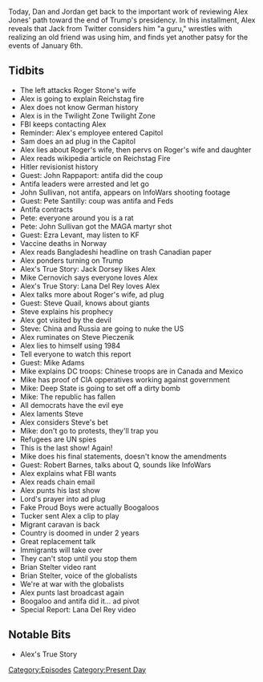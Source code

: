 {{Episode
    | title             = January 14-17, 2021
    | caption           = [https://knowledgefight.libsyn.com/522-january-14-17-2021 Listen to this episode on Libsyn]
    | episodeNumber     = 522
    | length            = 02:20:48
    | airDate           = January 20, 2021
    | coverageStartDate = January 14, 2021
    | coverageEndDate   = January 17, 2021
    | episodeType       = [[:Category:Present Day|Present Day]]
    | appearance        = [[Roger Stone]], [[John Rappaport]], [[John Sullivan]], [[Pete Santilly]], [[Ezra Levant]], [[Jack Dorsey]], [[Mike Cernovich]], [[Lana Del Rey]], [[Steve Quail]], [[Mike Adams]], [[Robert Barnes]], [[Tucker Carlson]], [[Brian Stelter]]
    | previousEpisode   = [[521: Salt Break]]
    | nextEpisode       = [[523: January 18-19, 2021]]
}}

{{Stub}}

Today, Dan and Jordan get back to the important work of reviewing Alex Jones' path toward the end of Trump's presidency. In this installment, Alex reveals that Jack from Twitter considers him "a guru," wrestles with realizing an old friend was using him, and finds yet another patsy for the events of January 6th.

==Tidbits==

*The left attacks Roger Stone's wife
*Alex is going to explain Reichstag fire
*Alex does not know German history
*Alex is in the Twilight Zone Twilight Zone
*FBI keeps contacting Alex
*Reminder: Alex's employee entered Capitol
*Sam does an ad plug in the Capitol
*Alex lies about Roger's wife, then pervs on Roger's wife and daughter
*Alex reads wikipedia article on Reichstag Fire
*Hitler revisionist history
*Guest: John Rappaport: antifa did the coup
*Antifa leaders were arrested and let go
*John Sullivan, not antifa, appears on InfoWars shooting footage
*Guest: Pete Santilly: coup was antifa and Feds
*Antifa contracts
*Pete: everyone around you is a rat
*Pete: John Sullivan got the MAGA martyr shot
*Guest: Ezra Levant, may listen to KF
*Vaccine deaths in Norway
*Alex reads Bangladeshi headline on trash Canadian paper
*Alex ponders turning on Trump
*Alex's True Story: Jack Dorsey likes Alex
*Mike Cernovich says everyone loves Alex
*Alex's True Story: Lana Del Rey loves Alex
*Alex talks more about Roger's wife, ad plug
*Guest: Steve Quail, knows about giants
*Steve explains his prophecy
*Alex got visited by the devil
*Steve: China and Russia are going to nuke the US
*Alex ruminates on Steve Pieczenik
*Alex lies to himself using 1984
*Tell everyone to watch this report
*Guest: Mike Adams
*Mike explains DC troops: Chinese troops are in Canada and Mexico
*Mike has proof of CIA opperatives working against government
*Mike: Deep State is going to set off a dirty bomb
*Mike: The republic has fallen
*All democrats have the evil eye
*Alex laments Steve
*Alex considers Steve's bet
*Mike: don't go to protests, they'll trap you
*Refugees are UN spies
*This is the last show! Again!
*Mike does his final statements, doesn't know the amendments
*Guest: Robert Barnes, talks about Q, sounds like InfoWars
*Alex explains what FBI wants
*Alex reads chain email
*Alex punts his last show
*Lord's prayer into ad plug
*Fake Proud Boys were actually Boogaloos
*Tucker sent Alex a clip to play
*Migrant caravan is back
*Country is doomed in under 2 years
*Great replacement talk
*Immigrants will take over
*They can't stop until you stop them
*Brian Stelter video rant
*Brian Stelter, voice of the globalists
*We're at war with the globalists
*Alex punts last broadcast again
*Boogaloo and antifa did it... ad pivot
*Special Report: Lana Del Rey video

==Notable Bits==

*Alex's True Story

[[Category:Episodes]]
[[Category:Present Day]]